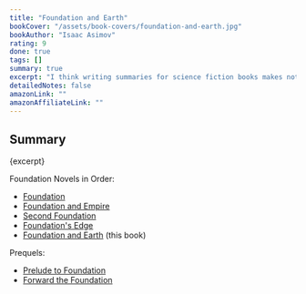 ```yaml
---
title: "Foundation and Earth"
bookCover: "/assets/book-covers/foundation-and-earth.jpg"
bookAuthor: "Isaac Asimov"
rating: 9
done: true
tags: []
summary: true
excerpt: "I think writing summaries for science fiction books makes not much sense, but the whole Foundation Series is simply awesome. 7 books in total, they are all worth it. And all the rest of Asimov is worth it too. Especially the Robot Series."
detailedNotes: false
amazonLink: ""
amazonAffiliateLink: ""
---
```


## Summary

<p>{excerpt}</p>

Foundation Novels in Order:

- [Foundation](/booknotes/foundation)
- [Foundation and Empire](/booknotes/foundation-and-empire)
- [Second Foundation](/booknotes/foundation-second-foundation)
- [Foundation's Edge](/booknotes/foundations-edge)
- [Foundation and Earth](/booknotes/foundation-and-earth) (this book)


Prequels: 

- [Prelude to Foundation](/booknotes/foundation-prelude-to-foundation) 
- [Forward the Foundation](/booknotes/foundation-forward-the-foundation)